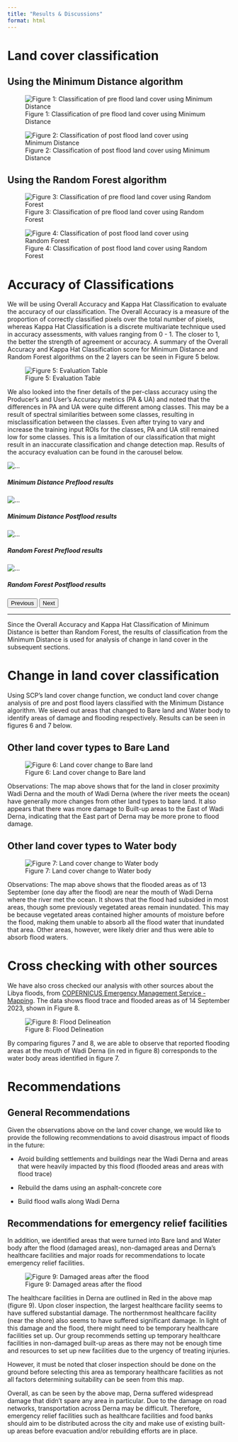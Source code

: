```yaml
---
title: "Results & Discussions"
format: html
---
```


# Land cover classification

## Using the Minimum Distance algorithm

![Figure 1: Classification of pre flood land cover using Minimum Distance](img/Land_cover_classification_MD_Pre.png)

![Figure 2: Classification of post flood land cover using Minimum Distance](img/Land_cover_classification_MD_Post.png)

## Using the Random Forest algorithm

![Figure 3: Classification of pre flood land cover using Random Forest](img/Land_cover_classification_RF_Pre.png)

![Figure 4: Classification of post flood land cover using Random Forest](img/Land_cover_classification_RF_Post.png)

# Accuracy of Classifications

We will be using Overall Accuracy and Kappa Hat Classification to evaluate the accuracy of our classification. The Overall Accuracy is a measure of the proportion of correctly classified pixels over the total number of pixels, whereas Kappa Hat Classification is a discrete multivariate technique used in accuracy assessments, with values ranging from 0 - 1. The closer to 1, the better the strength of agreement or accuracy. A summary of the Overall Accuracy and Kappa Hat Classification score for Minimum Distance and Random Forest algorithms on the 2 layers can be seen in Figure 5 below.

![Figure 5: Evaluation Table](img/evaluation_table.png){fig-align="center"}

We also looked into the finer details of the per-class accuracy using the Producer's and User's Accuracy metrics (PA & UA) and noted that the differences in PA and UA were quite different among classes. This may be a result of spectral similarities between some classes, resulting in misclassification between the classes. Even after trying to vary and increase the training input ROIs for the classes, PA and UA still remained low for some classes. This is a limitation of our classification that might result in an inaccurate classification and change detection map. Results of the accuracy evaluation can be found in the carousel below.

```{=html}
<div id="carouselExampleIndicators" class="carousel slide">
<div class="carousel-inner">
  
    <div class="carousel-item active">
    <div class="card">
      <img src="img/evaluation_MD_pre.jpg" class="d-block w-100" alt="...">
      <div class="card-body text-center">
        <h5 class="card-title">Minimum Distance Preflood results</h5>
      </div>
    </div>
    </div>
    
    <div class="carousel-item">
    <div class="card">
      <img src="img/evaluation_MD_post.png" class="d-block w-100" alt="...">
      <div class="card-body text-center">
        <h5 class="card-title">Minimum Distance Postflood results</h5>
      </div>
    </div>
    </div>
    
    <div class="carousel-item">
    <div class="card">
      <img src="img/evaluation_RF_pre.jpg" class="d-block w-100" alt="...">
      <div class="card-body text-center">
        <h5 class="card-title">Random Forest Preflood results</h5>
      </div>
    </div>
    </div>
    
    <div class="carousel-item">
    <div class="card">
      <img src="img/evaluation_RF_post.png" class="d-block w-100" alt="...">
      <div class="card-body text-center">
        <h5 class="card-title">Random Forest Postflood results</h5>
      </div>
    </div>
    </div>
    
</div>
  
  <button class="carousel-control-prev" type="button" data-bs-target="#carouselExampleIndicators" data-bs-slide="prev">
    <span class="carousel-control-prev-icon btn-secondary" aria-hidden="true"></span>
    <span class="visually-hidden">Previous</span>
  </button>
  
  <button class="carousel-control-next" type="button" data-bs-target="#carouselExampleIndicators" data-bs-slide="next">
    <span class="carousel-control-next-icon btn-secondary" aria-hidden="true"></span>
    <span class="visually-hidden">Next</span>
  </button>
  
</div>
```

------------------------------------------------------------------------

Since the Overall Accuracy and Kappa Hat Classification of Minimum Distance is better than Random Forest, the results of classification from the Minimum Distance is used for analysis of change in land cover in the subsequent sections.

# Change in land cover classification

Using SCP's land cover change function, we conduct land cover change analysis of pre and post flood layers classified with the Minimum Distance algorithm. We sieved out areas that changed to Bare land and Water body to identify areas of damage and flooding respectively. Results can be seen in figures 6 and 7 below.

## Other land cover types to Bare Land

![Figure 6: Land cover change to Bare land](img/land_cover_change_bare_land.png){fig-align="center"}

Observations: The map above shows that for the land in closer proximity Wadi Derna and the mouth of Wadi Derna (where the river meets the ocean) have generally more changes from other land types to bare land. It also appears that there was more damage to Built-up areas to the East of Wadi Derna, indicating that the East part of Derna may be more prone to flood damage.

## Other land cover types to Water body

![Figure 7: Land cover change to Water body](img/land_cover_change_water_body.png){fig-align="center"}

Observations: The map above shows that the flooded areas as of 13 September (one day after the flood) are near the mouth of Wadi Derna where the river met the ocean. It shows that the flood had subsided in most areas, though some previously vegetated areas remain inundated. This may be because vegetated areas contained higher amounts of moisture before the flood, making them unable to absorb all the flood water that inundated that area. Other areas, however, were likely drier and thus were able to absorb flood waters.

# Cross checking with other sources

We have also cross checked our analysis with other sources about the Libya floods, from [COPERNICUS Emergency Management Service - Mapping](https://rapidmapping.emergency.copernicus.eu/EMSR696/download). The data shows flood trace and flooded areas as of 14 September 2023, shown in Figure 8.

![Figure 8: Flood Delineation](img/flood_delineation.png){fig-align="center"}

By comparing figures 7 and 8, we are able to observe that reported flooding areas at the mouth of Wadi Derna (in red in figure 8) corresponds to the water body areas identified in figure 7.

# Recommendations

## General Recommendations

Given the observations above on the land cover change, we would like to provide the following recommendations to avoid disastrous impact of floods in the future:

-   Avoid building settlements and buildings near the Wadi Derna and areas that were heavily impacted by this flood (flooded areas and areas with flood trace)

-   Rebuild the dams using an asphalt-concrete core

-   Build flood walls along Wadi Derna

## Recommendations for emergency relief facilities

In addition, we identified areas that were turned into Bare land and Water body after the flood (damaged areas), non-damaged areas and Derna's healthcare facilities and major roads for recommendations to locate emergency relief facilities.

![Figure 9: Damaged areas after the flood](img/land_cover_change_damaged_areas.png){fig-align="center"}

The healthcare facilities in Derna are outlined in Red in the above map (figure 9). Upon closer inspection, the largest healthcare facility seems to have suffered substantial damage. The northernmost healthcare facility (near the shore) also seems to have suffered significant damage. In light of this damage and the flood, there might need to be temporary healthcare facilities set up. Our group recommends setting up temporary healthcare facilities in non-damaged built-up areas as there may not be enough time and resources to set up new facilities due to the urgency of treating injuries.

However, it must be noted that closer inspection should be done on the ground before selecting this area as temporary healthcare facilities as not all factors determining suitability can be seen from this map.

Overall, as can be seen by the above map, Derna suffered widespread damage that didn't spare any area in particular. Due to the damage on road networks, transportation across Derna may be difficult. Therefore, emergency relief facilities such as healthcare facilities and food banks should aim to be distributed across the city and make use of existing built-up areas before evacuation and/or rebuilding efforts are in place.
